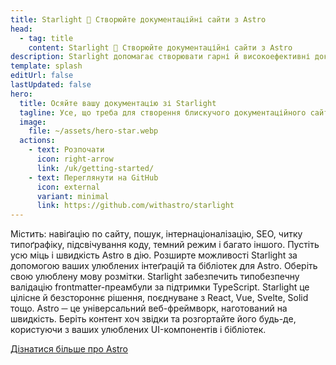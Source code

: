```yaml
---
title: Starlight 🌟 Створюйте документаційні сайти з Astro
head:
  - tag: title
    content: Starlight 🌟 Створюйте документаційні сайти з Astro
description: Starlight допомагає створювати гарні й високоефективні документаційні вебсайти за допомогою Astro.
template: splash
editUrl: false
lastUpdated: false
hero:
  title: Осяйте вашу документацію зі Starlight
  tagline: Усе, що треба для створення блискучого документаційного сайту. Швидко, доступно та просто в користуванні.
  image:
    file: ~/assets/hero-star.webp
  actions:
    - text: Розпочати
      icon: right-arrow
      link: /uk/getting-started/
    - text: Переглянути на GitHub
      icon: external
      variant: minimal
      link: https://github.com/withastro/starlight
---
```



<CardGrid stagger>
	<Card title="Документація, що кидає в захват" icon="open-book">
		Містить: навіґацію по сайту, пошук, інтернаціоналізацію, SEO, читку
		типоґрафіку, підсвічування коду, темний режим і багато іншого.
	</Card>
	<Card title="Працює на Astro" icon="rocket">
		Пустіть усю міць і швидкість Astro в дію. Розширте можливості Starlight за
		допомогою ваших улюблених інтеґрацій та бібліотек для Astro.
	</Card>
	<Card title="Markdown, Markdoc і MDX" icon="document">
		Оберіть свою улюблену мову розмітки. Starlight забезпечить типобезпечну
		валідацію frontmatter-преамбули за підтримки TypeScript.
	</Card>
	<Card title="Заживайте власні UI-компоненти" icon="puzzle">
		Starlight це цілісне й безстороннє рішення, поєднуване з React, Vue, Svelte,
		Solid тощо.
	</Card>
</CardGrid>

<AboutAstro title="Подано">
Astro ─ це універсальний веб-фреймворк, наготований на швидкість.
Беріть контент хоч звідки та розгортайте його будь-де, користуючи з ваших улюблених UI-компонентів і бібліотек.

[Дізнатися більше про Astro](https://astro.build/)

</AboutAstro>
